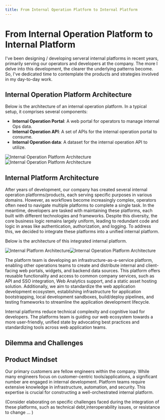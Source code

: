 ```yaml
---
title: From Internal Operation Platform to Internal Platform
---
```

# From Internal Operation Platform to Internal Platform

I've been designing / developing serveral internal platforms in recent years, primarily serving our operators and developers at the company. The more I delve into this development, the clearer the underlying patterns become. So, I've dedicated time to contemplate the products and strategies involved in my day-to-day work.

## Internal Operation Platform Architecture
Below is the architecture of an internal operation platform. In a typical setup, it comprises several components:
- **Internal Operation Portal**: A web portal for operators to manage internal Ops data.
- **Internal Operation API**: A set of APIs for the internal operation portal to consume.
- **Internal Operation data**: A dataset for the internal operation API to utilize.

![Internal Operation Platform Architecture](./int_ops_platform.png#light-mode)![Internal Operation Platform Architecture](./int_ops_platform_dark.png#dark-mode)


## Internal Platform Architecture
After years of development, our company has created several internal operation platforms/products, each serving specific purposes in various domains. However, as workflows become increasingly complex, operators often need to navigate multiple platforms to complete a single task.
In the meantime, developers are tasked with maintaining these platforms, each built with different technologies and frameworks. Despite this diversity, the core business logic remains largely uniform, leading to redundant code and logic in areas like authentication, authorization, and logging. To address this, we decided to integrate these platforms into a unified internal platform.

Below is the architecture of this integrated internal platform.

![Internal Platform Architecture](./int_ops_w_platform.png#light-mode)![Internal Operation Platform Architecture](./int_ops_w_platform_dark.png#dark-mode)

The platform team is developing an infrastructure-as-a-service platform, enabling other operations teams to create and distribute internal and client-facing web portals, widgets, and backend data sources. This platform offers reusable functionality and access to common company services, such as API and SSO integration, Web Analytics support, and a static asset hosting solution. Additionally, we aim to standardize the web application development ecosystem, establishing infrastructure for application bootstrapping, local development sandboxes, build/deploy pipelines, and testing frameworks to streamline the application development lifecycle.

Internal platforms reduce technical complexity and cognitive load for developers. The platforms team is guiding our web ecosystem towards a more user-friendly, unified state by advocating best practices and standardizing tools across web application teams.

## Dilemma and Challenges
## Product Mindset
Our primary customers are fellow engineers within the company. While many engineers focus on customer-centric tools/applications, a significant number are engaged in internal development. Platform teams require extensive knowledge in infrastructure, automation, and security. This expertise is crucial for constructing a well-orchestrated internal platform.

(Consider elaborating on specific challenges faced during the integration of these platforms,  such as technical debt,interoperability issues, or resistance to change ... )
